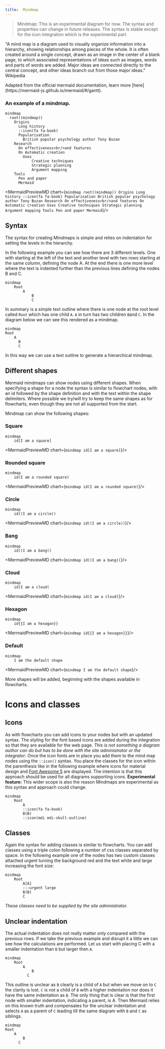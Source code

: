 ```yaml
---
title:  Mindmap
---
```


> Mindmap: This is an experimental diagram for now. The syntax and properties can change in future releases. The syntax is stable except for the icon integration which is the experimental part.

"A mind map is a diagram used to visually organize information into a hierarchy, showing relationships among pieces of the whole. It is often created around a single concept, drawn as an image in the center of a blank page, to which associated representations of ideas such as images, words and parts of words are added. Major ideas are connected directly to the central concept, and other ideas branch out from those major ideas." Wikipedia

<Callout>
Adapted from the official mermaid documentation, learn more [here](https://mermaid-js.github.io/mermaid/#/gantt).
</Callout>


### An example of a mindmap.

```mermaid
mindmap
  root((mindmap))
    Origins
      Long history
      ::icon(fa fa-book)
      Popularisation
        British popular psychology author Tony Buzan
    Research
      On effectiveness<br/>and features
      On Automatic creation
        Uses
            Creative techniques
            Strategic planning
            Argument mapping
    Tools
      Pen and paper
      Mermaid

```

<MermaidPreviewMD chart={`
mindmap
  root((mindmap))
    Origins
      Long history
      ::icon(fa fa-book)
      Popularisation
        British popular psychology author Tony Buzan
    Research
      On effectiveness<br/>and features
      On Automatic creation
        Uses
            Creative techniques
            Strategic planning
            Argument mapping
    Tools
      Pen and paper
      Mermaid
`}/>

## Syntax

The syntax for creating Mindmaps is simple and relies on indentation for setting the levels in the hierarchy.

In the following example you can see how there are 3 different levels. One with starting at the left of the text and another level with two rows starting at the same column, defining the node A. At the end there is one more level where the text is indented further than the previous lines defining the nodes B and C.

```mermaid
mindmap
    Root
        A
            B
            C
```

In summary is a simple text outline where there is one node at the root level called `Root` which has one child `A`. `A` in turn has two children `B`and `C`. In the diagram below we can see this rendered as a mindmap.

```mermaid
mindmap
Root
    A
      B
      C
```

In this way we can use a text outline to generate a hierarchical mindmap.

## Different shapes

Mermaid mindmaps can show nodes using different shapes. When specifying a shape for a node the syntax is similar to flowchart nodes, with an id followed by the shape definition and with the text within the shape delimiters. Where possible we try/will try to keep the same shapes as for flowcharts, even though they are not all supported from the start.

Mindmap can show the following shapes:

### Square

```mermaid-example
mindmap
    id[I am a square]
```

<MermaidPreviewMD chart={`
mindmap
    id[I am a square]
`}/>

### Rounded square

```mermaid-example
mindmap
    id(I am a rounded square)
```

<MermaidPreviewMD chart={`
mindmap
    id(I am a rounded square)
`}/>

### Circle

```mermaid-example
mindmap
    id((I am a circle))
```

<MermaidPreviewMD chart={`
mindmap
    id((I am a circle))
`}/>

### Bang

```mermaid-example
mindmap
    id))I am a bang((
```

<MermaidPreviewMD chart={`
mindmap
    id))I am a bang((
`}/>

### Cloud

```mermaid-example
mindmap
    id)I am a cloud(
```

<MermaidPreviewMD chart={`
mindmap
    id)I am a cloud(
`}/>

### Hexagon

```mermaid-example
mindmap
    id{{I am a hexagon}}
```

<MermaidPreviewMD chart={`
mindmap
    id{{I am a hexagon}}
`}/>

### Default

```mermaid-example
mindmap
    I am the default shape
```

<MermaidPreviewMD chart={`
mindmap
    I am the default shape
`}/>

More shapes will be added, beginning with the shapes available in flowcharts.

# Icons and classes

## Icons

As with flowcharts you can add icons to your nodes but with an updated syntax. The styling for the font based icons are added during the integration so that they are available for the web page. _This is not something a diagram author can do but has to be done with the site administrator or the integrator_. Once the icon fonts are in place you add them to the mind map nodes using the `::icon()` syntax. You place the classes for the icon within the parenthesis like in the following example where icons for material design and [Font Awesome 5](https://fontawesome.com/v5/search?o=r&m=free) are displayed. The intention is that this approach should be used for all diagrams supporting icons. **Experimental feature:** This wider scope is also the reason Mindmaps are experimental as this syntax and approach could change.

```mermaid-example
mindmap
    Root
        A
        ::icon(fa fa-book)
        B(B)
        ::icon(mdi mdi-skull-outline)
```

## Classes

Again the syntax for adding classes is similar to flowcharts. You can add classes using a triple colon following a number of css classes separated by space. In the following example one of the nodes has two custom classes attached urgent turning the background red and the text white and large increasing the font size:

```mermaid-example
mindmap
    Root
        A[A]
        :::urgent large
        B(B)
        C
```

_These classes need to be supplied by the site administrator._

## Unclear indentation

The actual indentation does not really matter only compared with the previous rows. If we take the previous example and disrupt it a little we can see how the calculations are performed. Let us start with placing C with a smaller indentation than `B` but larger then `A`.

```mermaid
mindmap
    Root
        A
            B
          C
```

This outline is unclear as `B` clearly is a child of `A` but when we move on to `C` the clarity is lost. `C` is not a child of `B` with a higher indentation nor does it have the same indentation as `B`. The only thing that is clear is that the first node with smaller indentation, indicating a parent, is A. Then Mermaid relies on this known truth and compensates for the unclear indentation and selects `A` as a parent of `C` leading till the same diagram with `B` and `C` as siblings.

```mermaid
mindmap
Root
    A
        B
      C
```

